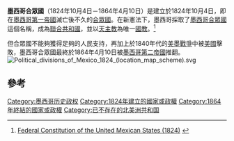 {{Infobox Former Country
|native_name            = Estados Unidos Mexicanos
|conventional_long_name = 墨西哥合眾國
|common_name            = Mexico
|image_flag             = Bandera de la Primera República Federal de los Estados Unidos Mexicanos.svg
|image_coat             = Escudo de la Primera República Federal de los Estados Unidos Mexicanos.svg
|continent              = [[北美|北美]]
|region                 = 拉丁美洲
|country                = 墨西哥
|status                 = 
|year_start             = 1824年
|year_end               = 1864年
|date_start             = 10月4日
|date_end               = 4月10日
|event_start            = [[1824年墨西哥憲法|憲法制定]]
|event_end              = [[墨西哥第二帝國|帝國恢復]]
|p1                     = 墨西哥臨時政府
|flag_p1                = Flag of Mexico (1823-1864, 1867-1893).svg
|national_motto         = ''Religión, Independencia, Unión.''<br/><small>宗教、獨立、聯合</small>
|national_anthem        = ''[[墨西哥國歌|Himno Nacional Mexicano]]''<br/><small>"墨西哥國歌"</small>
|image_map              = United Mexican States 1827 (orthographic projection).PNG
|s1                     = 墨西哥第二帝國
|flag_s1                = Flag of Mexico (1864-1867).svg
|map                    = Political divisions of Mexico 1824 (location map scheme).svg|200px
|capital                = [[墨西哥城|墨西哥城]]
|common_languages       = [[西班牙語|西班牙語]]
|religion               = [[羅馬天主教|羅馬天主教]]
|currency               = [[墨西哥雷亞爾|墨西哥雷亞爾]]
|government_type        = [[聯合共和國|聯合共和國]]
|legislature            = [[墨西哥議會|議會]]
|house1                 = [[墨西哥參議院|墨西哥參議院]]
|house2                 = [[墨西哥下議院|墨西哥下議院]]
|title_leader           = [[墨西哥總統|總統]]
|leader1                = [[瓜達盧佩·維多利亞|瓜達盧佩·維多利亞]] <small>（首任）</small>
|year_leader1           = 1824–1829
|leader2                = [[貝尼托·胡亞雷斯|貝尼托·胡亞雷斯]] <small>（末任）</small>
|year_leader2           = 1858–1864
|title_deputy           = [[墨西哥副總統|副總統]]
|deputy1                = {{link-en|Nicolás Bravo|Nicolás Bravo}}
|year_deputy1           = 1824–1827
|deputy2                = [[安納斯塔西奧·布斯塔曼特|安納斯塔西奧·布斯塔曼特]]
|year_deputy2           = 1829–1832
|deputy3                = {{link-en|Valentín Gómez Farías|Valentín Gómez Farías}}
|year_deputy3           = 1833–1835
|deputy4                = Nicolás Bravo
|year_deputy4           = 1846
|deputy5                = Valentín Gómez Farías
|year_deputy5           = 1846–1847
|flag_s2=Flag of Texas.svg|flag_s3=Flag of the Republic of the Rio Grande.svg|flag_s6=1stBearFlag.svg|flag_s4=Flag of Tabasco.svg|flag_s5=Flag of the Republic of Yucatan.svg|s2=德克薩斯共和國|s3=格蘭德河共和國|s4=塔巴斯科|s5=猶加敦共和國|s6=加利福尼亞共和國}}

'''墨西哥合眾國'''（1824年10月4日－1864年4月10日）是建立於1824年10月4日，即在[[墨西哥第一帝國|墨西哥第一帝國]]滅亡後不久的[[合眾國|合眾國]]。在新憲法下，墨西哥採取了[[墨西哥合眾國|墨西哥合眾國]]這個名稱，成為[[聯合共和國|聯合共和國]]，並以[[天主教|天主教]]為唯一[[國教|國教]]。<ref name="const.1824">[http://tarlton.law.utexas.edu/constitutions/text/1824index.html Federal Constitution of the United Mexican States (1824)] {{webarchive|url=https://web.archive.org/web/20120318225631/http://tarlton.law.utexas.edu/constitutions/text/1824index.html |date=2012-03-18 }}</ref>

但合眾國不能夠獲得足夠的人民支持，再加上於1840年代的[[美墨戰爭|美墨戰爭]]中被[[美國|美國]]擊敗，墨西哥合眾國最終於1864年4月10日被[[墨西哥第二帝國|墨西哥第二帝國]]推翻。
[[File:Political_divisions_of_Mexico_1824_(location_map_scheme).svg|thumb]]

==參考==
{{reflist}}

[[Category:墨西哥历史政权|Category:墨西哥历史政权]]
[[Category:1824年建立的國家或政權|Category:1824年建立的國家或政權]]
[[Category:1864年終結的國家或政權|Category:1864年終結的國家或政權]]
[[Category:已不存在的北美洲共和国|Category:已不存在的北美洲共和国]]